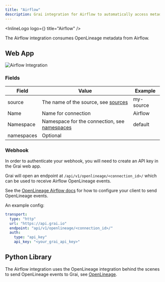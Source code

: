 ```yaml
---
title: "Airflow"
description: Grai integration for Airflow to automatically access metadata.
---
```



<InlineLogo logo={<AirflowLogoIcon />} title="Airflow" />

The Airflow integration consumes OpenLineage metadata from Airflow.

## Web App

<Image
  src="/images/docs/core/integrations/airflow.png"
  height={600}
  width={1200}
  alt="Airflow Integration"
/>

### Fields

| Field      | Value                                                               | Example   |
| ---------- | ------------------------------------------------------------------- | --------- |
| source     | The name of the source, see [sources](/concepts/sources)            | my-source |
| Name       | Name for connection                                                 | Airflow   |
| Namespace  | Namespace for the connection, see [namespaces](/concepts/namespace) | default   |
| namespaces | Optional                                                            |           |

### Webhook

<Callout type="info" emoji="ℹ️">
  In order to authenticate your webhook, you will need to create an API key in
  the Grai web app.
</Callout>

Grai will open an endpoint at `/api/v1/openlineage/<connection_id>/` which can be used to receive Airflow OpenLineage events.

See the [OpenLineage Airflow docs](https://openlineage.io/docs/integrations/airflow/) for how to configure your client to send OpenLineage events.

An example config:

```yaml copy
transport:
  type: "http"
  url: "https://api.grai.io"
  endpoint: "api/v1/openlineage/<connection_id>/"
  auth:
    type: "api_key"
    api_key: "<your_grai_api_key>"
```

## Python Library

The Airflow integration uses the OpenLineage integration behind the scenes to send OpenLineage events to Grai, see [OpenLineage](openlineage).
